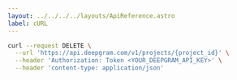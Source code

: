 ---
layout: ../../../../layouts/ApiReference.astro
label: cURL
---

```bash
curl --request DELETE \
  --url 'https://api.deepgram.com/v1/projects/{project_id}' \
  --header 'Authorization: Token <YOUR_DEEPGRAM_API_KEY>' \
  --header 'content-type: application/json'
```
